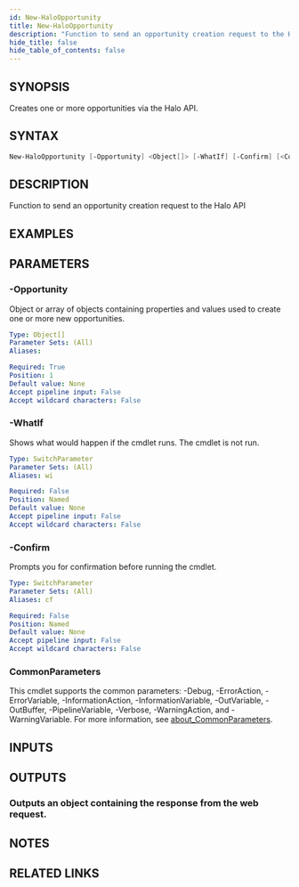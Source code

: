 ```yaml
---
id: New-HaloOpportunity
title: New-HaloOpportunity
description: "Function to send an opportunity creation request to the Halo API"
hide_title: false
hide_table_of_contents: false
---
```


## SYNOPSIS

Creates one or more opportunities via the Halo API.

## SYNTAX

```powershell
New-HaloOpportunity [-Opportunity] <Object[]> [-WhatIf] [-Confirm] [<CommonParameters>]
```

## DESCRIPTION

Function to send an opportunity creation request to the Halo API

## EXAMPLES

## PARAMETERS

### -Opportunity

Object or array of objects containing properties and values used to create one or more new opportunities.

```yaml
Type: Object[]
Parameter Sets: (All)
Aliases:

Required: True
Position: 1
Default value: None
Accept pipeline input: False
Accept wildcard characters: False
```

### -WhatIf

Shows what would happen if the cmdlet runs.
The cmdlet is not run.

```yaml
Type: SwitchParameter
Parameter Sets: (All)
Aliases: wi

Required: False
Position: Named
Default value: None
Accept pipeline input: False
Accept wildcard characters: False
```

### -Confirm

Prompts you for confirmation before running the cmdlet.

```yaml
Type: SwitchParameter
Parameter Sets: (All)
Aliases: cf

Required: False
Position: Named
Default value: None
Accept pipeline input: False
Accept wildcard characters: False
```

### CommonParameters

This cmdlet supports the common parameters: -Debug, -ErrorAction, -ErrorVariable, -InformationAction, -InformationVariable, -OutVariable, -OutBuffer, -PipelineVariable, -Verbose, -WarningAction, and -WarningVariable. For more information, see [about_CommonParameters](http://go.microsoft.com/fwlink/?LinkID=113216).

## INPUTS

## OUTPUTS

### Outputs an object containing the response from the web request.

## NOTES

## RELATED LINKS
